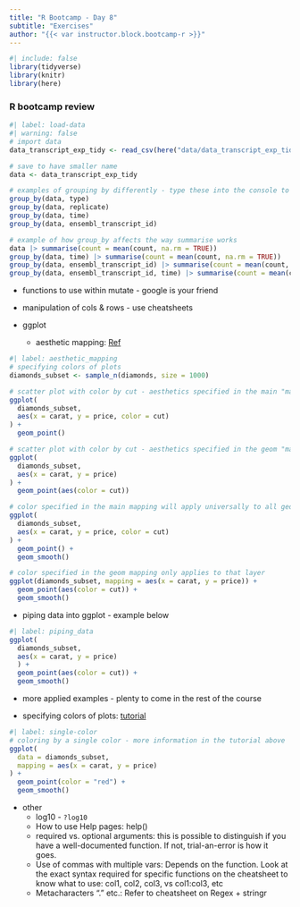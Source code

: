 ```yaml
---
title: "R Bootcamp - Day 8"
subtitle: "Exercises"
author: "{{< var instructor.block.bootcamp-r >}}"
---
```


```r
#| include: false
library(tidyverse)
library(knitr)
library(here)
```

### R bootcamp review

```r
#| label: load-data
#| warning: false
# import data
data_transcript_exp_tidy <- read_csv(here("data/data_transcript_exp_tidy.csv"))

# save to have smaller name
data <- data_transcript_exp_tidy

# examples of grouping by differently - type these into the console to see the difference
group_by(data, type)
group_by(data, replicate)
group_by(data, time)
group_by(data, ensembl_transcript_id)

# example of how group_by affects the way summarise works
data |> summarise(count = mean(count, na.rm = TRUE))
group_by(data, time) |> summarise(count = mean(count, na.rm = TRUE))
group_by(data, ensembl_transcript_id) |> summarise(count = mean(count, na.rm = TRUE))
group_by(data, ensembl_transcript_id, time) |> summarise(count = mean(count, na.rm = TRUE))
```

  - functions to use within mutate - google is your friend
  - manipulation of cols & rows - use cheatsheets
  
* ggplot
  
  - aesthetic mapping: [Ref](https://ggplot2.tidyverse.org/reference/aes.html)
  
```r
#| label: aesthetic_mapping
# specifying colors of plots
diamonds_subset <- sample_n(diamonds, size = 1000)

# scatter plot with color by cut - aesthetics specified in the main "mapping"
ggplot(
  diamonds_subset,
  aes(x = carat, y = price, color = cut)
) +
  geom_point()

# scatter plot with color by cut - aesthetics specified in the geom "mapping"
ggplot(
  diamonds_subset,
  aes(x = carat, y = price)
) +
  geom_point(aes(color = cut))

# color specified in the main mapping will apply universally to all geoms
ggplot(
  diamonds_subset,
  aes(x = carat, y = price, color = cut)
) +
  geom_point() +
  geom_smooth()

# color specified in the geom mapping only applies to that layer
ggplot(diamonds_subset, mapping = aes(x = carat, y = price)) +
  geom_point(aes(color = cut)) +
  geom_smooth()
```

  - piping data into ggplot - example below

```r
#| label: piping_data
ggplot(
  diamonds_subset,
  aes(x = carat, y = price)
  ) +
  geom_point(aes(color = cut)) +
  geom_smooth()
```

  - more applied examples - plenty to come in the rest of the course

  - specifying colors of plots: [tutorial](http://www.sthda.com/english/wiki/ggplot2-colors-how-to-change-colors-automatically-and-manually)

```r
#| label: single-color
# coloring by a single color - more information in the tutorial above
ggplot(
  data = diamonds_subset,
  mapping = aes(x = carat, y = price)
) +
  geom_point(color = "red") +
  geom_smooth()
```
  
* other
  - log10 - `?log10`
  - How to use Help pages: help(<function>)
  - required vs. optional arguments: this is possible to distinguish if you have a well-documented function. If not, trial-an-error is how it goes. 
  - Use of commas with multiple vars: Depends on the function. Look at the exact syntax required for specific functions on the cheatsheet to know what to use: col1, col2, col3, vs col1:col3, etc
  - Metacharacters "." etc.: Refer to cheatsheet on Regex + stringr

